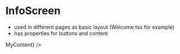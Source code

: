 
<Meta title="Layout/InfoScreen" component={InfoScreen} />

# InfoScreen

-   used in different pages as basic layout (Welcome.tsx for example)
-   has properties for buttons and content

<Story name="InfoScreen">
    <InfoScreen title="Hello World" content={<Text>MyContent</Text>} />
</Story>
